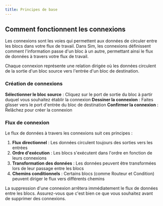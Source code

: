 ```yaml
---
title: Principes de base
---
```



## Comment fonctionnent les connexions

Les connexions sont les voies qui permettent aux données de circuler entre les blocs dans votre flux de travail. Dans Sim, les connexions définissent comment l'information passe d'un bloc à un autre, permettant ainsi le flux de données à travers votre flux de travail.

<Callout type="info">
  Chaque connexion représente une relation dirigée où les données circulent de la sortie d'un bloc source
  vers l'entrée d'un bloc de destination.
</Callout>

### Création de connexions

<Steps>
  <Step>
    <strong>Sélectionner le bloc source</strong> : Cliquez sur le port de sortie du bloc à partir duquel vous souhaitez établir la connexion
  </Step>
  <Step>
    <strong>Dessiner la connexion</strong> : Faites glisser vers le port d'entrée du bloc de destination
  </Step>
  <Step>
    <strong>Confirmer la connexion</strong> : Relâchez pour créer la connexion
  </Step>
</Steps>

### Flux de connexion

Le flux de données à travers les connexions suit ces principes :

1. **Flux directionnel** : Les données circulent toujours des sorties vers les entrées
2. **Ordre d'exécution** : Les blocs s'exécutent dans l'ordre en fonction de leurs connexions
3. **Transformation des données** : Les données peuvent être transformées lors de leur passage entre les blocs
4. **Chemins conditionnels** : Certains blocs (comme Routeur et Condition) peuvent diriger le flux vers différents chemins

<Callout type="warning">
  La suppression d'une connexion arrêtera immédiatement le flux de données entre les blocs. Assurez-vous que c'est
  bien ce que vous souhaitez avant de supprimer des connexions.
</Callout>
